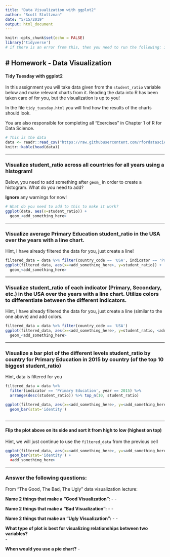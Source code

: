 ```yaml
---
title: "Data Visualization with ggplot2"
author: "Scott Stoltzman"
date: "5/15/2019"
output: html_document
---
```


```r
knitr::opts_chunk$set(echo = FALSE)
library('tidyverse')
# if there is an error from this, then you need to run the following: install.packages('tidyverse')
```


# Homework - Data Visualization  
-----
#### Tidy Tuesday with ggplot2  


In this assignment you will take data given from the `student_ratio` variable below and make relevant charts from it. Reading the data into R has been taken care of for you, but the visualization is up to you!

In the file `tidy_tuesday.html` you will find how the results of the charts should look.

You are also responsible for completing all "Exercises" in Chapter 1 of R for Data Science. 

```r
# This is the data
data <- readr::read_csv("https://raw.githubusercontent.com/rfordatascience/tidytuesday/master/data/2019/2019-05-07/student_teacher_ratio.csv")
knitr::kable(head(data))
```


----

### Visualize student_ratio across all countries for all years using a histogram!  

Below, you need to add something after `geom_` in order to create a histogram. What do you need to add?

**Ignore** any warnings for now!

```r
# What do you need to add to this to make it work?
ggplot(data, aes(x=student_ratio)) + 
  geom_<add_something_here>
```

----

### Visualize average Primary Education student_ratio in the USA over the years with a line chart.  

Hint, I have already filtered the data for you, just create a line!


```r
filtered_data = data %>% filter(country_code == 'USA', indicator == 'Primary Education')
ggplot(filtered_data, aes(x=<add_something_here>, y=student_ratio)) + 
  geom_<add_something_here>
```

----

### Visualize student_ratio of each indicator (Primary, Secondary, etc.) in the USA over the years with a line chart. Utilize colors to differentiate between the different indicators.  

Hint, I have already filtered the data for you, just create a line (similar to the one above) and add colors.

```r
filtered_data = data %>% filter(country_code == 'USA')
ggplot(filtered_data, aes(x=<add_something_here>, y=student_ratio, <add_something_here>)) +
  geom_<add_something_here>
```


----

### Visualize a bar plot of the different levels student_ratio by country for Primary Education in 2015 by country (of the top 10 biggest student_ratio)  

Hint, data is filtered for you


```r
filtered_data = data %>% 
  filter(indicator == 'Primary Education', year == 2015) %>%
  arrange(desc(student_ratio)) %>% top_n(10, student_ratio)

ggplot(filtered_data, aes(x=<add_something_here>, y=<add_something_here>)) + 
  geom_bar(stat='identity')
  
```

----

#### Flip the plot above on its side and sort it from high to low (highest on top)  

Hint, we will just continue to use the `filtered_data` from the previous cell

```r
ggplot(filtered_data, aes(x=<add_something_here>, y=<add_something_here>)) + 
  geom_bar(stat='identity') + 
  <add_something_here>
```

----

### Answer the following questions:  

From "The Good, The Bad, The Ugly" data visualization lecture:  

**Name 2 things that make a "Good Visualization":**
  - 
  - 
    
  
**Name 2 things that make a "Bad Visualization":**
  - 
  - 
  

**Name 2 things that make an "Ugly Visualization":**
  - 
  - 
  
**What type of plot is best for visualizing relationships between two variables?**  
  - 


**When would you use a pie chart?**
  - 

